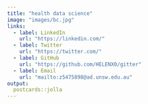```yaml
---
title: "health data science"
image: "images/bc.jpg"
links:
  - label: LinkedIn
    url: "https://linkedin.com/"
  - label: Twitter
    url: "https://twitter.com/"
  - label: GitHub
    url: "https://github.com/HELENX0/gitter"
  - label: Email
    url: "mailto:z5475898@ad.unsw.edu.au"
output:
  postcards::jolla
---
```

 


